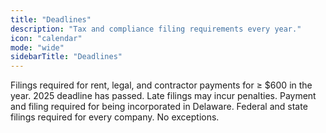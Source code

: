 ```yaml
---
title: "Deadlines"
description: "Tax and compliance filing requirements every year."
icon: "calendar"
mode: "wide"
sidebarTitle: "Deadlines"
---
```


<Steps>
  <Step title="[Jan 31] Form 1099s" icon="calendar-xmark">
    Filings required for rent, legal, and contractor payments for ≥ $600 in the year.
    <Warning>2025 deadline has passed. Late filings may incur penalties.</Warning>
  </Step>

  <Step title="[Mar 01] Delaware franchise tax" icon="calendar-exclamation">
    Payment and filing required for being incorporated in Delaware.
  </Step>

  <Step title="[Apr 15] Income tax and R&D tax credits" icon="calendar-exclamation">
    Federal and state filings required for every company. No exceptions.
  </Step>
</Steps>